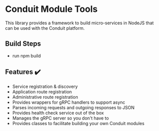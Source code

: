 # Conduit Module Tools

This library provides a framework to build micro-services in NodeJS that can be used with the Conduit platform.

## Build Steps

- run npm build

## Features ✔️

- Service registration & discovery
- Application route registration
- Administrative route registration
- Provides wrappers for gRPC handlers to support async
- Parses incoming requests and outgoing responses to JSON
- Provides health check service out of the box
- Manages the gRPC server so you don't have to
- Provides classes to facilitate building your own Conduit modules
